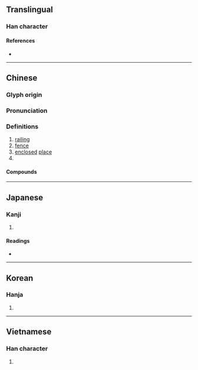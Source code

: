 {{character info/new}}
==Translingual==

===Han character===
{{Han char|rn=75|rad=木|as=11|sn=15|four=44430|canj=DDK|ids=⿱棥大}}

====References====
* {{Han ref|kx=0549.150|dkj=15414|dj=0937.130|hdz=21282.020|uh=6A0A|ud=27146|bh=BCD4|bd=48340}}

----

==Chinese==
{{zh-forms}}

===Glyph origin===
{{Han etym}}

===Pronunciation===
{{zh-pron
|m=fán
|c=faan4
|mn=qz:hân/ml:hoân
|mn_note=hân - vernacular; hoân - literary
|mc=y
|oc=y
|ma=
|cat=n,pn
}}

===Definitions===
{{zh-hanzi}}

# [[railing]]
# [[fence]]
# [[enclosed]] [[place]]
# {{surname|lang=zh}}

====Compounds====
{{zh-der|樊籬|樊江關|樊籠|樊樓|樊然|柙虎樊熊|樊城|襄樊}}

----

==Japanese==

===Kanji===
{{ja-kanji|grade=|rs=木11}}

# {{defn|lang=ja|sort=木11}}

====Readings====
* {{ja-readings|on=[[はん]] (han)|kun=[[まがき]] (magaki)}}

----

==Korean==

===Hanja===
{{ko-hanja|hangeul=번|eumhun=|rv=beon|mr=pŏn|y=pen}}

# {{defn|lang=ko|sort=木11}}

----

==Vietnamese==

===Han character===
{{vi-hantu|[[phàn]], [[phưng]], [[phiền]]|rs=木11}}

# {{defn|lang=vi|sort=木11}}